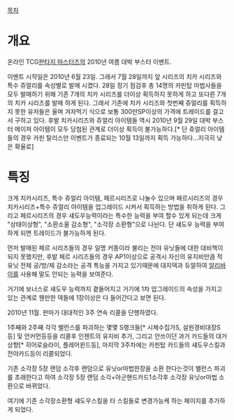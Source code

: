 [[목차]]
= 개요 =
온라인 TCG[[판타지 마스터즈]]의 2010년 여름 대박 부스터 이벤트.

이벤트 시작일은 2010년 6월 23일. 그래서 7월 28일까지 앞 시리즈의 치카 시리즈와 특수 쥬얼리를 속성별로 발매 시켰다. 28일 정기 점검후 총 14명의 카핀탑 마법사들을 모두 발매하기 위해 기존 7개의 치카 시리즈를 더이상 획득하지 못하게 하고 또다른 7개의 치카 시리즈를 발매 하게 된다. 그래서 기존에 치카 시리즈와 첫번째 쥬얼리를 획득하지 못한 유저들은 울며 겨자먹기 식으로 보통 300만SP이상의 가격에 트레이드를 걸고서 구하고 있다. 후발 치카시리즈와 쥬얼리 아이템들 역시 2010년 9월 29일 대박 부스터 메이져 아이템이 모두 당첨된 관계로 더이상 획득이 불가능하다.[* 단 쥬얼리 아이템들의 경우 카핀 탈리스만 이벤트가 종료되는 10월 13일까지 획득 가능하다...지극히 낮은 확율로]

= 특징 =
크게 치카시리즈, 특수 쥬얼리 아이템, 페르시리즈로 나눌수 있으며 페르시리즈의 경우 치카시리즈+특수 쥬얼리 아이템을 업그레이드 시켜서 획득하는 방법을 취하게 된다. 그리고 페르시리즈의 경우 섀도우능력이라는 특수한 능력을 부여 할수 있게 되는데 크게 "상태이상형", "소환소울 감소형", "소각장 소환형"으로 나뉜다. 단 섀도우 능력을 부여하게 되면 트레이드가 불가능하게 된다.

먼저 발매된 페르 시리즈들의 경우 일명 커똥이라 불리는 전야 유닛들에 대한 대비책이 되지 못했지만, 후발 페르 시리즈들의 경우 AP1이상으로 공격시 자신의 유지비만큼 적 유닛 전체 공/방/체 감소라는 공격 특능을 가지고 있기때문에 대지덱과 듀얼하여 [[알리바이]]를 사용해 말도 안되는 능력을 보여준다.

거기에 보너스로 섀도우 능력까지 곁들어지고 거기에 1차 업그레이드의 속성을 가지고 있는 관계로 웬만한 덱들에 1장이상은 다 들어간다고 보면 된다.

2010년 11월. 판마가 대대적인 3주 연속 리콜을 단행하였다.

1주째와 2주째 각각 밸런스를 파괴하는 몇몇 S랭크들[* 시체수집가S, 설원경비대장S등] 및 언커먼등등을 리콜후 인첸트의 유지비 추가, 그리고 안쓰이던 과거 카드들의 대거 상향[* 히어로슬라이, 플레어윈드등], 마지막 3주차에는 카핀탑 카드들의 섀도우스킬과 전야카드등이 리콜되었다.

기존 소각장 5장 랜덤 소각후 랜덤으로 유닛or마법한장을 소환 한다는것이 밸런스 파괴를 초래한다고 하여 소각장 5장 랜덤 소각+아군핸드카드1소각후 소각장 유닛or마법 소환으로 바뀌었다.

여기에 기존 소각장소환형 섀도우스킬을 타 스킬들로 변경가능케 하는 페이지를 추가하게 되었다.

